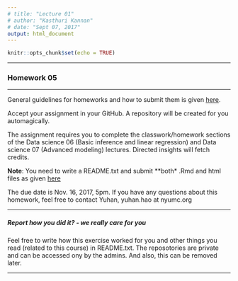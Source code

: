 ```yaml
---
# title: "Lecture 01"
# author: "Kasthuri Kannan"
# date: "Sept 07, 2017"
output: html_document
---
```


```r
knitr::opts_chunk$set(echo = TRUE)
```

---

### Homework 05 

---

General guidelines for homeworks and how to submit them is given [here](https://kannan-kasthuri.github.io/Homework_Files/guidelines.html).

Accept your assignment in your GitHub. A repository will be created for you automagically.

The assignment requires you to complete the classwork/homework sections of the Data science 06 (Basic inference and linear regression) and Data science 07 (Advanced modeling) lectures. Directed insights will fetch credits.

**Note**: You need to write a README.txt and submit **both* .Rmd and html files as given [here](https://kannan-kasthuri.github.io/Homework_Files/guidelines.html) 

The due date is Nov. 16, 2017, 5pm. If you have any questions about this homework, feel free to contact Yuhan, yuhan.hao at nyumc.org

---

##### Report how you did it? - we really care for you

Feel free to write how this exercise worked for you and other things you read (related to this course) in README.txt. The reposotories are private and can be accessed ony by the admins. And also, this can be removed later.

---